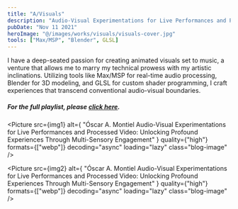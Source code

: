 ```yaml
---
title: "A/Visuals"
description: "Audio-Visual Experimentations for Live Performances and Processed Video: Unlocking Profound Experiences Through Multi-Sensory Engagement"
pubDate: "Nov 11 2021"
heroImage: "@/images/works/visuals/visuals-cover.jpg"
tools: ["Max/MSP", "Blender", GLSL]
---
```



I have a deep-seated passion for creating animated visuals set to music, a venture that allows me to marry my technical prowess with my artistic inclinations. Utilizing tools like Max/MSP for real-time audio processing, Blender for 3D modeling, and GLSL for custom shader programming, I craft experiences that transcend conventional audio-visual boundaries.

##### For the full playlist, please [click here](https://www.youtube.com/playlist?list=PLNgUiXAsdpaVbq6BO8H0ZVS20h0A_o_2F).

<Picture
  src={img1}
  alt={
    "Óscar A. Montiel Audio-Visual Experimentations for Live Performances and Processed Video: Unlocking Profound Experiences Through Multi-Sensory Engagement"
  }
  quality={"high"}
  formats={["webp"]}
  decoding="async"
  loading="lazy"
  class="blog-image"
/>

<YouTube id="https://www.youtube.com/watch?v=TB67gAiBQuM" />
<YouTube id="https://www.youtube.com/watch?v=cliSoSi1WnU" />
<YouTube id="https://www.youtube.com/watch?v=Uw-hkrK7P_A" />

<Picture
  src={img2}
  alt={
    "Óscar A. Montiel Audio-Visual Experimentations for Live Performances and Processed Video: Unlocking Profound Experiences Through Multi-Sensory Engagement"
  }
  quality={"high"}
  formats={["webp"]}
  decoding="async"
  loading="lazy"
  class="blog-image"
/>
